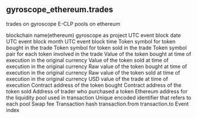 ## gyroscope_ethereum.trades 
trades on gyroscope E-CLP pools on ethereum

<ParamField path="blockchain">
blockchain name(ethereum)
</ParamField>
<ParamField path="project">
gyroscope as project
</ParamField>
<ParamField path="block_date">
UTC event block date
</ParamField>
<ParamField path="block_month">
UTC event block month
</ParamField>
<ParamField path="block_time">
UTC event block time
</ParamField>
<ParamField path="token_bought_symbol">
Token symbol for token bought in the trade
</ParamField>
<ParamField path="token_sold_symbol">
Token symbol for token sold in the trade
</ParamField>
<ParamField path="token_pair">
Token symbol pair for each token involved in the trade
</ParamField>
<ParamField path="token_bought_amount">
Value of the token bought at time of execution in the original currency
</ParamField>
<ParamField path="token_sold_amount">
Value of the token sold at time of execution in the original currency
</ParamField>
<ParamField path="token_bought_amount_raw">
Raw value of the token bought at time of execution in the original currency
</ParamField>
<ParamField path="token_sold_amount_raw">
Raw value of the token sold at time of execution in the original currency
</ParamField>
<ParamField path="amount_usd">
USD value of the trade at time of execution
</ParamField>
<ParamField path="token_bought_address">
Contract address of the token bought
</ParamField>
<ParamField path="token_sold_address">
Contract address of the token sold
</ParamField>
<ParamField path="taker">
Address of trader who purchased a token
</ParamField>
<ParamField path="project_contract_address">
Ethereum address for the liquidity pool used in transaction
</ParamField>
<ParamField path="pool_id">
Unique encoded identifier that refers to each pool
</ParamField>
<ParamField path="swap_fee">
Swap fee
</ParamField>
<ParamField path="tx_hash">
Transaction hash
</ParamField>
<ParamField path="tx_from">
transaction.from
</ParamField>
<ParamField path="tx_to">
transaction.to
</ParamField>
<ParamField path="evt_index">
Event index
</ParamField>

